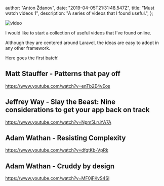 
  author: "Anton Ždanov",
  date: "2019-04-05T21:31:48.547Z",
  title: "Must watch videos 1",
  description: "A series of videos that I found useful.",
};


<Image src={video} alt="video" />

I would like to start a collection of useful videos that I've found online.

Although they are centered around Laravel, the ideas are easy to adopt in any other framework.

Here goes the first batch!

## Matt Stauffer - Patterns that pay off

https://www.youtube.com/watch?v=enTb2E4vEos

## Jeffrey Way - Slay the Beast: Nine considerations to get your app back on track

https://www.youtube.com/watch?v=Npm5LruYA7A

## Adam Wathan - Resisting Complexity

https://www.youtube.com/watch?v=dfgtKb-VpRk

## Adam Wathan - Cruddy by design

https://www.youtube.com/watch?v=MF0jFKvS4SI
